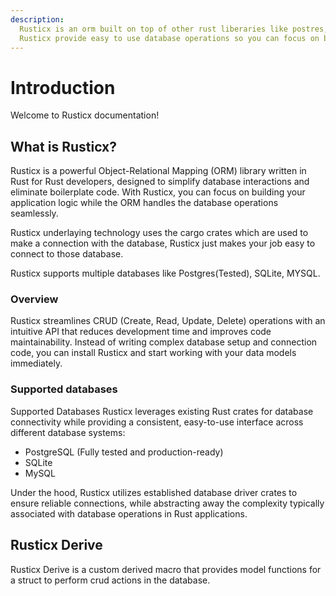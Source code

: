 ```yaml
---
description:
  Rusticx is an orm built on top of other rust liberaries like postres, tokio_postgres, sqlite, mysql and others. 
  Rusticx provide easy to use database operations so you can focus on building and not writing boiler plate.
---
```


# Introduction
 
Welcome to Rusticx documentation!

## What is Rusticx?

Rusticx is a powerful Object-Relational Mapping (ORM) library written in Rust for Rust developers, designed to simplify database interactions and eliminate boilerplate code. With Rusticx, you can focus on building your application logic while the ORM handles the database operations seamlessly.

Rusticx underlaying technology uses the cargo crates which are used to make a connection with the database, Rusticx just makes your job easy to connect to those database. 

Rusticx supports multiple databases like Postgres(Tested), SQLite, MYSQL. 

### Overview

Rusticx streamlines CRUD (Create, Read, Update, Delete) operations with an intuitive API that reduces development time and improves code maintainability. Instead of writing complex database setup and connection code, you can install Rusticx and start working with your data models immediately.

### Supported databases

Supported Databases
Rusticx leverages existing Rust crates for database connectivity while providing a consistent, easy-to-use interface across different database systems:

- PostgreSQL (Fully tested and production-ready)
- SQLite
- MySQL

Under the hood, Rusticx utilizes established database driver crates to ensure reliable connections, while abstracting away the complexity typically associated with database operations in Rust applications.

## Rusticx Derive

Rusticx Derive is a custom derived macro that provides model functions for a struct to perform crud actions in the database.